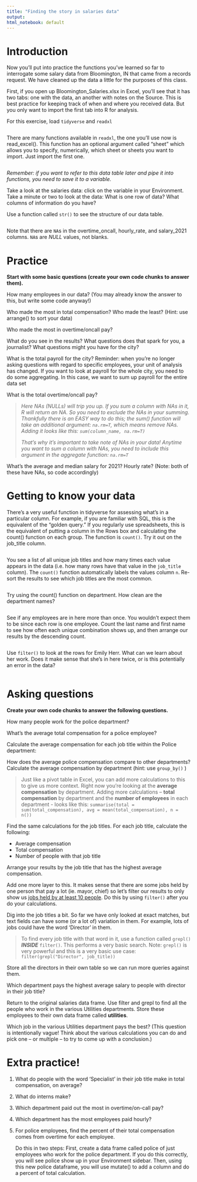 ```yaml
---
title: "Finding the story in salaries data"
output: 
html_notebook: default
---
```


# Introduction

Now you'll put into practice the functions you've learned so far to interrogate some salary data from Bloomington, IN that came from a records request. We have cleaned up the data a little for the purposes of this class.

First, if you open up Bloomington_Salaries.xlsx in Excel, you'll see that it has two tabs: one with the data, an another with notes on the Source. This is best practice for keeping track of when and where you received data. But you only want to import the first tab into R for analysis.

For this exercise, load `tidyverse` and `readxl`

```r

```

There are many functions available in `readxl`, the one you'll use now is read_excel(). This function has an optional argument called "sheet" which allows you to specify, numerically, which sheet or sheets you want to import. Just import the first one.

```r

```

*Remember: if you want to refer to this data table later and pipe it into functions, you need to save it to a variable.*

Take a look at the salaries data: click on the variable in your Environment. Take a minute or two to look at the data: What is one row of data? What columns of information do you have?

Use a function called `str()` to see the structure of our data table.

```r

```

Note that there are `NA`s in the overtime_oncall, hourly_rate, and salary_2021 columns. `NA`s are *NULL* values, not blanks.

# Practice

**Start with some basic questions (create your own code chunks to answer them).**

How many employees in our data? (You may already know the answer to this, but write some code anyway!)

Who made the most in total compensation? Who made the least? (Hint: use arrange() to sort your data)

Who made the most in overtime/oncall pay?

What do you see in the results? What questions does that spark for you, a journalist? What questions might you have for the city?

What is the total payroll for the city? Reminder: when you're no longer asking questions with regard to specific employees, your unit of analysis has changed. If you want to look at payroll for the whole city, you need to do some aggregating. In this case, we want to sum up payroll for the entire data set

What is the total overtime/oncall pay?

> *Here NAs (NULLs) will trip you up. If you sum a column with NAs in it, R will return an NA. So you need to exclude the NAs in your summing. Thankfully there is an EASY way to do this; the sum() function will take an additional argument: `na.rm=T`, which means remove NAs. Adding it looks like this: `sum(column_name, na.rm=T)`*
>
> *That's why it's important to take note of NAs in your data! Anytime you want to sum a column with NAs, you need to include this argument in the aggregate function: `na.rm=T`*

What's the average and median salary for 2021? Hourly rate? (Note: both of these have NAs, so code accordingly)

# Getting to know your data

There's a very useful function in tidyverse for assessing what's in a particular column. For example, if you are familiar with SQL, this is the equivalent of the "golden query." If you regularly use spreadsheets, this is the equivalent of putting a column in the Rows box and calculating the count() function on each group. The function is `count()`. Try it out on the job_title column.

```r

```

You see a list of all unique job titles and how many times each value appears in the data (i.e. how many rows have that value in the `job_title` column). The `count()` function automatically labels the values column `n`. Re-sort the results to see which job titles are the most common.

```r

```

Try using the count() function on department. How clean are the department names?

```r

```

See if any employees are in here more than once. You wouldn't expect them to be since each row is one employee. Count the last name and first name to see how often each unique combination shows up, and then arrange our results by the descending count.

```r

```

Use `filter()` to look at the rows for Emily Herr. What can we learn about her work. Does it make sense that she's in here twice, or is this potentially an error in the data?

```r

```

# Asking questions

**Create your own code chunks to answer the following questions.**

How many people work for the police department?

What's the average total compensation for a police employee?

Calculate the average compensation for each job title within the Police department:

How does the average police compensation compare to other departments? Calculate the average compensation by department (hint: use `group_by()` )

> Just like a pivot table in Excel, you can add more calculations to this to give us more context. Right now you're looking at the **average compensation** by department. Adding more calculations -- **total compensation** by department and the **number of employees** in each department - looks like this: `summarise(total = sum(total_compensation), avg = mean(total_compensation), n = n())`

Find the same calculations for the job titles. For each job title, calculate the following:

-   Average compensation
-   Total compensation
-   Number of people with that job title

Arrange your results by the job title that has the highest average compensation.

Add one more layer to this. It makes sense that there are some jobs held by one person that pay a lot (ie. mayor, chief) so let's filter our results to only show us [jobs held by at least 10 people]{.underline}. Do this by using `filter()` after you do your calculations.

Dig into the job titles a bit. So far we have only looked at exact matches, but text fields can have some (or a lot of) variation in them. For example, lots of jobs could have the word 'Director' in them.

> To find every job title with that word in it, use a function called `grepl()` ***INSIDE*** `filter()`. This performs a very basic search. Note: `grepl()` is very powerful and this is a very basic use case: `filter(grepl("Director", job_title))`

Store all the directors in their own table so we can run more queries against them.

Which department pays the highest average salary to people with director in their job title?

Return to the original salaries data frame. Use filter and grepl to find all the people who work in the various Utilities departments. Store these employees to their own data frame called **utilities**.

Which job in the various Utilities department pays the best? (This question is intentionally vague! Think about the various calculations you can do and pick one -- or multiple -- to try to come up with a conclusion.)

# Extra practice!

1.  What do people with the word 'Specialist' in their job title make in total compensation, on average?

2.  What do interns make?

3.  Which department paid out the most in overtime/on-call pay?

4.  Which department has the most employees paid hourly?

5.  For police employees, find the percent of their total compensation comes from overtime for each employee.

    Do this in two steps: First, create a data frame called police of just employees who work for the police department. If you do this correctly, you will see police show up in your Environment sidebar. Then, using this new police dataframe, you will use mutate() to add a column and do a percent of total calculation.
